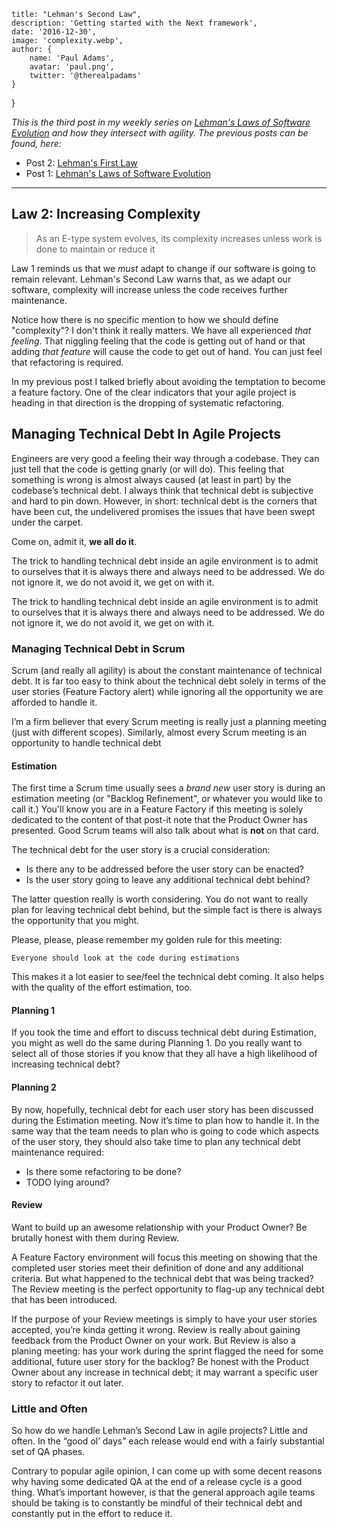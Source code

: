 
    title: "Lehman's Second Law",
    description: 'Getting started with the Next framework',
    date: '2016-12-30',
    image: 'complexity.webp',
    author: {
        name: 'Paul Adams',
        avatar: 'paul.png',
        twitter: '@therealpadams'
    }
}


*This is the third post in my weekly series on [Lehman's Laws of
 Software
 Evolution](https://en.wikipedia.org/wiki/Lehman's_laws_of_software_evolution)
 and how they intersect with agility. The previous posts can be found,
 here:*

- Post 2: [Lehman's First Law](/2016/12/lehmans-law-1/)
- Post 1: [Lehman's Laws of Software Evolution](/2016/12/evolution/)

---

## Law 2: Increasing Complexity

> As an E-type system evolves, its complexity increases unless work is
> done to maintain or reduce it

Law 1 reminds us that we *must* adapt to change if our software is
going to remain relevant. Lehman's Second Law warns that, as we adapt
our software, complexity will increase unless the code receives
further maintenance.

Notice how there is no specific mention to how we should define
"complexity"? I don't think it really matters. We have all experienced
*that feeling*. That niggling feeling that the code is getting out of
hand or that adding *that feature* will cause the code to get out of
hand. You can just feel that refactoring is required.

In my previous post I talked briefly about avoiding the temptation to
become a feature factory. One of the clear indicators that your agile
project is heading in that direction is the dropping of systematic
refactoring.

## Managing Technical Debt In Agile Projects

Engineers are very good a feeling their way through a codebase. They
can just tell that the code is getting gnarly (or will do). This
feeling that something is wrong is almost always caused (at least in
part) by the codebase’s technical debt. I always think that technical
debt is subjective and hard to pin down. However, in short: technical
debt is the corners that have been cut, the undelivered promises the
issues that have been swept under the carpet.

Come on, admit it, **we all do it**.

The trick to handling technical debt inside an agile environment is to
admit to ourselves that it is always there and always need to be
addressed. We do not ignore it, we do not avoid it, we get on with it.

The trick to handling technical debt inside an agile environment is to
admit to ourselves that it is always there and always need to be
addressed. We do not ignore it, we do not avoid it, we get on with it.

### Managing Technical Debt in Scrum

Scrum (and really all agility) is about the constant maintenance of
technical debt. It is far too easy to think about the technical debt
solely in terms of the user stories (Feature Factory alert) while
ignoring all the opportunity we are afforded to handle it.

I’m a firm believer that every Scrum meeting is really just a planning
meeting (just with different scopes). Similarly, almost every Scrum
meeting is an opportunity to handle technical debt

#### Estimation

The first time a Scrum time usually sees a *brand new* user story is
during an estimation meeting (or "Backlog Refinement", or whatever you
would like to call it.) You'll know you are in a Feature Factory if
this meeting is solely dedicated to the content of that post-it note
that the Product Owner has presented. Good Scrum teams will also talk
about what is **not** on that card.

The technical debt for the user story is a crucial consideration:

- Is there any to be addressed before the user story can be enacted?
- Is the user story going to leave any additional technical debt
  behind?

The latter question really is worth considering. You do not want to
really plan for leaving technical debt behind, but the simple fact is
there is always the opportunity that you might.

Please, please, please remember my golden rule for this meeting:

```Everyone should look at the code during estimations```

This makes it a lot easier to see/feel the technical debt coming. It
also helps with the quality of the effort estimation, too.

#### Planning 1

If you took the time and effort to discuss technical debt during
Estimation, you might as well do the same during Planning 1. Do you
really want to select all of those stories if you know that they all
have a high likelihood of increasing technical debt?

#### Planning 2

By now, hopefully, technical debt for each user story has been
discussed during the Estimation meeting. Now it’s time to plan how to
handle it. In the same way that the team needs to plan who is going to
code which aspects of the user story, they should also take time to
plan any technical debt maintenance required:

- Is there some refactoring to be done?
- TODO lying around?

#### Review

Want to build up an awesome relationship with your Product Owner? Be
brutally honest with them during Review.

A Feature Factory environment will focus this meeting on showing that
the completed user stories meet their definition of done and any
additional criteria. But what happened to the technical debt that was
being tracked? The Review meeting is the perfect opportunity to
flag-up any technical debt that has been introduced.

If the purpose of your Review meetings is simply to have your user
stories accepted, you’re kinda getting it wrong. Review is really
about gaining feedback from the Product Owner on your work. But Review
is also a planing meeting: has your work during the sprint flagged the
need for some additional, future user story for the backlog? Be honest
with the Product Owner about any increase in technical debt; it may
warrant a specific user story to refactor it out later.

### Little and Often

So how do we handle Lehman’s Second Law in agile projects? Little and
often. In the “good ol’ days” each release would end with a fairly
substantial set of QA phases.

Contrary to popular agile opinion, I can come up with some decent
reasons why having some dedicated QA at the end of a release cycle is
a good thing. What’s important however, is that the general approach
agile teams should be taking is to constantly be mindful of their
technical debt and constantly put in the effort to reduce it.